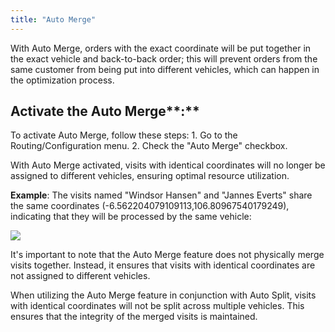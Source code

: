 ```yaml
---
title: "Auto Merge"
---
```


With Auto Merge, orders with the exact coordinate will be put together in the exact vehicle and back-to-back order; this will prevent orders from the same customer from being put into different vehicles, which can happen in the optimization process.

## Activate the Auto Merge\*\*:\*\*

To activate Auto Merge, follow these steps: 1. Go to the Routing/Configuration menu. 2. Check the "Auto Merge" checkbox.

With Auto Merge activated, visits with identical coordinates will no longer be assigned to different vehicles, ensuring optimal resource utilization.

**Example**: The visits named "Windsor Hansen" and "Jannes Everts" share the same coordinates (-6.562204079109113,106.80967540179249), indicating that they will be processed by the same vehicle: <img src="https://t3837933.p.clickup-attachments.com/t3837933/463ba3ff-dc6a-4641-a843-809649490fbc/image.png" alt="" />

![](https://t3837933.p.clickup-attachments.com/t3837933/0dcb8c23-f4ba-471c-95cd-88bd3d15d388/image.png)

It's important to note that the Auto Merge feature does not physically merge visits together. Instead, it ensures that visits with identical coordinates are not assigned to different vehicles.

When utilizing the Auto Merge feature in conjunction with Auto Split, visits with identical coordinates will not be split across multiple vehicles. This ensures that the integrity of the merged visits is maintained.